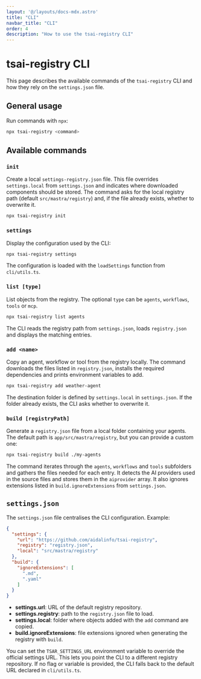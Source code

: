 ```yaml
---
layout: '@/layouts/docs-mdx.astro'
title: "CLI"
navbar_title: "CLI"
order: 4
description: "How to use the tsai-registry CLI"
---
```


# tsai-registry CLI

This page describes the available commands of the `tsai-registry` CLI and how they rely on the `settings.json` file.

## General usage

Run commands with `npx`:

```bash
npx tsai-registry <command>
```

## Available commands

### `init`

Create a local `settings-registry.json` file. This file overrides
`settings.local` from `settings.json` and indicates where downloaded components
should be stored. The command asks for the local registry path (default
`src/mastra/registry`) and, if the file already exists, whether to overwrite it.

```bash
npx tsai-registry init
```

### `settings`

Display the configuration used by the CLI:

```bash
npx tsai-registry settings
```

The configuration is loaded with the `loadSettings` function from `cli/utils.ts`.

### `list [type]`

List objects from the registry. The optional `type` can be `agents`, `workflows`, `tools` or `mcp`.

```bash
npx tsai-registry list agents
```

The CLI reads the registry path from `settings.json`, loads `registry.json` and displays the matching entries.

### `add <name>`

Copy an agent, workflow or tool from the registry locally. The command downloads the files listed in `registry.json`, installs the required dependencies and prints environment variables to add.

```bash
npx tsai-registry add weather-agent
```

The destination folder is defined by `settings.local` in `settings.json`. If the folder already exists, the CLI asks whether to overwrite it.

### `build [registryPath]`

Generate a `registry.json` file from a local folder containing your agents. The default path is `app/src/mastra/registry`, but you can provide a custom one:

```bash
npx tsai-registry build ./my-agents
```
The command iterates through the `agents`, `workflows` and `tools` subfolders and gathers the files needed for each entry. It detects the AI providers used in the source files and stores them in the `aiprovider` array. It also ignores extensions listed in `build.ignoreExtensions` from `settings.json`.

## `settings.json`

The `settings.json` file centralises the CLI configuration. Example:

```json
{
  "settings": {
    "url": "https://github.com/aidalinfo/tsai-registry",
    "registry": "registry.json",
    "local": "src/mastra/registry"
  },
  "build": {
    "ignoreExtensions": [
      ".md",
      ".yaml"
    ]
  }
}
```

- **settings.url**: URL of the default registry repository.
- **settings.registry**: path to the `registry.json` file to load.
- **settings.local**: folder where objects added with the `add` command are copied.
- **build.ignoreExtensions**: file extensions ignored when generating the registry with `build`.

You can set the `TSAR_SETTINGS_URL` environment variable to override the official settings URL. This lets you point the CLI to a different registry repository. If no flag or variable is provided, the CLI falls back to the default URL declared in `cli/utils.ts`.

